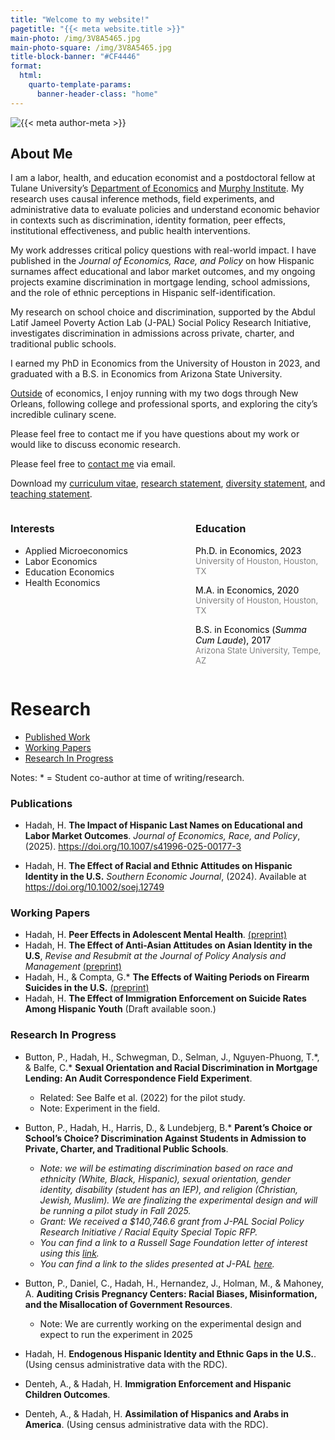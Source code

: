 ```yaml
---
title: "Welcome to my website!"
pagetitle: "{{< meta website.title >}}"
main-photo: /img/3V8A5465.jpg
main-photo-square: /img/3V8A5465.jpg
title-block-banner: "#CF4446"
format:
  html:
    quarto-template-params:
      banner-header-class: "home"
---
```


::: {.grid}

::: {.g-col-12 .g-col-sm-4}

```{=html}
<div class="grid" style="--bs-columns: 5; row-gap: 0;">
  <div class="g-col-1 g-col-sm-0"></div>
  <div class="g-col-3 g-col-sm-5">
    <picture>
      <source media="(max-width: 576px)" srcset="{{< meta main-photo-square >}}">
      <source media="(min-width: 576px)" srcset="{{< meta main-photo >}}">
      <img class="img-fluid" src="{{< meta main-photo >}}" alt="{{< meta author-meta >}}">
    </picture>
  </div>
  <div class="g-col-1 g-col-sm-0"></div>
</div>
```

:::


::: {.g-col-12 .g-col-sm-8}

# About Me

I am a labor, health, and education economist and a postdoctoral fellow at Tulane University's [Department of Economics](https://liberalarts.tulane.edu/departments/economics) and [Murphy Institute](https://murphy.tulane.edu/). My research uses causal inference methods, field experiments, and administrative data to evaluate policies and understand economic behavior in contexts such as discrimination, identity formation, peer effects, institutional effectiveness, and public health interventions.

My work addresses critical policy questions with real-world impact. I have published in the *Journal of Economics, Race, and Policy* on how Hispanic surnames affect educational and labor market outcomes, and my ongoing projects examine discrimination in mortgage lending, school admissions, and the role of ethnic perceptions in Hispanic self-identification.

My research on school choice and discrimination, supported by the Abdul Latif Jameel Poverty Action Lab (J-PAL) Social Policy Research Initiative, investigates discrimination in admissions across private, charter, and traditional public schools.

I earned my PhD in Economics from the University of Houston in 2023, and graduated with a B.S. in Economics from Arizona State University. 

[Outside](https://hussainhadah.com/personal/) of economics, I enjoy running with my two dogs through New Orleans, following college and professional sports, and exploring the city’s incredible culinary scene.

Please feel free to contact me if you have questions about my work or would like to discuss economic research.

<i class="fa-solid fa-envelope"></i> Please feel free to [contact me](mailto:hussainhadah@gmail.com) via email.

<i class="fa-solid fa-download"></i> Download my [curriculum vitae](https://hussainhadah.com/cv/cv.pdf), [research statement](https://hhadah.github.io/statements/Hadah_Research.pdf), [diversity statement](https://hhadah.github.io/statements/Hadah_Diversity.pdf), and [teaching statement](https://hhadah.github.io/statements/Hadah_Teaching.pdf).


:::
:::

:::: {.columns}

::: {.column width="45%"}
### Interests

- Applied Microeconomics
- Labor Economics
- Education Economics
- Health Economics
:::

::: {.column width="10%"}
<!-- empty column to create gap -->
:::

::: {.column width="45%"}
### Education

<i class="fa-solid fa-graduation-cap"></i> <span style="color:black;">Ph.D. in Economics, 2023</span><br><span style="color:gray;font-size:small;">University of Houston, Houston, TX</span>

<i class="fa-solid fa-graduation-cap"></i> <span style="color:black;">M.A. in Economics, 2020</span><br><span style="color:gray;font-size:small;">University of Houston, Houston, TX</span>

<i class="fa-solid fa-graduation-cap"></i> <span style="color:black;">B.S. in Economics (<em>Summa Cum Laude</em>), 2017</span><br><span style="color:gray;font-size:small;">Arizona State University, Tempe, AZ</span>

:::

::::

<!-- # Job Market Paper

::: {.grid}

::: {.g-col-12}

### Peer Effects in Adolescent Mental Health


In my job market paper---[<em>Peer Effects in Adolescent Mental Health</em>](https://hhadah.github.io/Depression_Idea/my_paper/hadah_peer_effects_preprint.pdf)---I explore the impact of peer mental health on adolescents' mental well-being, academic performance, physical health, and behavior. I address the reflection problem in peer effects by employing a friends-of-friends instrument to estimate the influence of peer mental health. I find that a one standard deviation increase in a friend’s mental unwellness leads to a 0.73 standard deviation increase in one’s own mental unwellness. Additionally, the paper highlights the broader negative effects of peer mental health on academic achievement, physical health, and engagement in risky behavior, establishing evidence of social contagion in mental health among adolescents.  


![Figure 1: Peer effects of friends' mental health on own mental health, educational, and behavioral outcomes](research/working-papers/hadah-peer-effect-depression-2023/all-in-one-I.png){width=100%}

![Figure 2: Peer effects of friends' mental health on health, risky behavior, socialization, and alcohol and drug take up](research/working-papers/hadah-peer-effect-depression-2023/all-in-one-II.png){width=100%}
 
:::
-->

# Research

- [Published Work](#publish)
- [Working Papers](#working)
- [Research In Progress](#research)

Notes:
 * = Student co-author at time of writing/research.

### Publications {#publish}

- Hadah, H. **The Impact of Hispanic Last Names on Educational and Labor Market Outcomes**. _Journal of Economics, Race, and Policy_, (2025). [https://doi.org/10.1007/s41996-025-00177-3](https://doi.org/10.1007/s41996-025-00177-3)

- Hadah, H. **The Effect of Racial and Ethnic Attitudes on Hispanic Identity in the U.S.** _Southern Economic Journal_, (2024). Available at [https://doi.org/10.1002/soej.12749](https://doi.org/10.1002/soej.12749)

### Working Papers {#working}

- Hadah, H. **Peer Effects in Adolescent Mental Health**. [(preprint)](https://dx.doi.org/10.2139/ssrn.5159123)
- Hadah, H. **The Effect of Anti-Asian Attitudes on Asian Identity in the U.S**, _Revise and Resubmit at the Journal of Policy Analysis and Management_ [(preprint)](https://hhadah.github.io/asian-identity-attrition/my_paper/submit_preprint.pdf)
- Hadah, H., & Compta, G.\* **The Effects of Waiting Periods on Firearm Suicides in the U.S.** [(preprint)](https://hhadah.github.io/compta-hadah/compta_hadah_2025.pdf)
- Hadah, H. **The Effect of Immigration Enforcement on Suicide Rates Among Hispanic Youth** (Draft available soon.)

### Research In Progress {#research}

- Button, P., Hadah, H., Schwegman, D., Selman, J., Nguyen-Phuong, T.\*, & Balfe, C.\* **Sexual Orientation and Racial Discrimination in Mortgage Lending: An Audit Correspondence Field Experiment**.
  - Related: See Balfe et al. (2022) for the pilot study.
  - Note: Experiment in the field.
  
- Button, P., Hadah, H., Harris, D., & Lundebjerg, B.\* **Parent’s Choice or School’s Choice? Discrimination Against Students in Admission to Private, Charter, and Traditional Public Schools**.

  - _Note: we will be estimating discrimination based on race and ethnicity (White, Black, Hispanic), sexual orientation, gender identity, disability (student has an IEP), and religion (Christian, Jewish, Muslim). We are finalizing the experimental design and will be running a pilot study in Fall 2025._
  - _Grant: We received a $140,746.6 grant from  J-PAL Social Policy Research Initiative / Racial Equity Special Topic RFP._ 
  - _You can find a link to a Russell Sage Foundation letter of interest using this [link](https://hhadah.github.io/statements/EducationAudit-LOI-RST-Final.pdf)._
  - _You can find a link to the slides presented at J-PAL [here](https://hhadah.github.io/jpal-presentation/hadah-jpal-presentation.html)._

- Button, P., Daniel, C., Hadah, H., Hernandez, J., Holman, M., & Mahoney, A. **Auditing Crisis Pregnancy Centers: Racial Biases, Misinformation, and the Misallocation of Government Resources**.

  - Note: We are currently working on the experimental design and expect to run the experiment in 2025

- Hadah, H. **Endogenous Hispanic Identity and Ethnic Gaps in the U.S.**. (Using census administrative data with the RDC).

- Denteh, A., & Hadah, H. **Immigration Enforcement and Hispanic Children Outcomes**.

- Denteh, A., & Hadah, H. **Assimilation of Hispanics and Arabs in America**. (Using census administrative data with the RDC).

